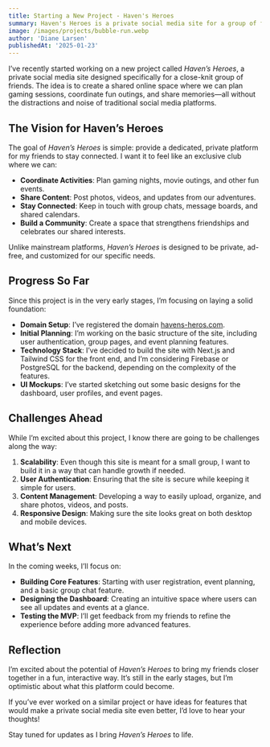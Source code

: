 ```yaml
---
title: Starting a New Project - Haven's Heroes
summary: Haven's Heroes is a private social media site for a group of friends who enjoy gaming and adventures. This post shares the vision behind it and the progress I’ve made so far.
image: /images/projects/bubble-run.webp
author: 'Diane Larsen'
publishedAt: '2025-01-23'
---
```


I’ve recently started working on a new project called *Haven’s Heroes*, a private social media site designed specifically for a close-knit group of friends. The idea is to create a shared online space where we can plan gaming sessions, coordinate fun outings, and share memories—all without the distractions and noise of traditional social media platforms.

## The Vision for Haven’s Heroes

The goal of *Haven’s Heroes* is simple: provide a dedicated, private platform for my friends to stay connected. I want it to feel like an exclusive club where we can:

- **Coordinate Activities**: Plan gaming nights, movie outings, and other fun events.  
- **Share Content**: Post photos, videos, and updates from our adventures.  
- **Stay Connected**: Keep in touch with group chats, message boards, and shared calendars.  
- **Build a Community**: Create a space that strengthens friendships and celebrates our shared interests.

Unlike mainstream platforms, *Haven’s Heroes* is designed to be private, ad-free, and customized for our specific needs.

## Progress So Far

Since this project is in the very early stages, I’m focusing on laying a solid foundation:

- **Domain Setup**: I’ve registered the domain [havens-heros.com](https://havens-heroes.com).  
- **Initial Planning**: I’m working on the basic structure of the site, including user authentication, group pages, and event planning features.  
- **Technology Stack**: I’ve decided to build the site with Next.js and Tailwind CSS for the front end, and I’m considering Firebase or PostgreSQL for the backend, depending on the complexity of the features.  
- **UI Mockups**: I’ve started sketching out some basic designs for the dashboard, user profiles, and event pages.

## Challenges Ahead

While I’m excited about this project, I know there are going to be challenges along the way:

1. **Scalability**: Even though this site is meant for a small group, I want to build it in a way that can handle growth if needed.  
2. **User Authentication**: Ensuring that the site is secure while keeping it simple for users.  
3. **Content Management**: Developing a way to easily upload, organize, and share photos, videos, and posts.  
4. **Responsive Design**: Making sure the site looks great on both desktop and mobile devices.

## What’s Next

In the coming weeks, I’ll focus on:

- **Building Core Features**: Starting with user registration, event planning, and a basic group chat feature.  
- **Designing the Dashboard**: Creating an intuitive space where users can see all updates and events at a glance.  
- **Testing the MVP**: I’ll get feedback from my friends to refine the experience before adding more advanced features.

## Reflection

I’m excited about the potential of *Haven’s Heroes* to bring my friends closer together in a fun, interactive way. It’s still in the early stages, but I’m optimistic about what this platform could become.  

If you’ve ever worked on a similar project or have ideas for features that would make a private social media site even better, I’d love to hear your thoughts!

Stay tuned for updates as I bring *Haven’s Heroes* to life. 
